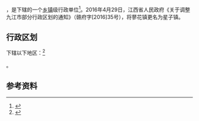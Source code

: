 {{中国乡级行政区|36/04/83/103/000}}

'''{{PAGENAMEBASE}}'''，是{{PRC admin/fullname|36/04/83/103/000|3}}下辖的一个[[乡镇|乡镇]]级行政单位<ref>{{PRC admin/ref sgc|{{PRC admin/parent|36/04/83/103/000}}}}</ref>。2016年4月29日，江西省人民政府《关于调整九江市部分行政区划的通知》（赣府字[2016]35号），将蓼花镇更名为星子镇。

== 行政区划 ==

{{PAGENAMEBASE}}下辖以下地区：<ref>{{PRC admin/ref sgc|36/04/83/103/000}}</ref>

{{PRC admin/children|36/04/83/103/000}}。

== 参考资料 ==

{{reflist}}

{{行政区划小作品}}
{{PRC admin/navcat|36/04/83/103/000}}